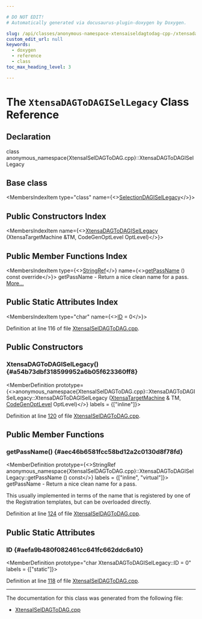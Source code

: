 ```yaml
---

# DO NOT EDIT!
# Automatically generated via docusaurus-plugin-doxygen by Doxygen.

slug: /api/classes/anonymous-namespace-xtensaiseldagtodag-cpp-/xtensadagtodagisellegacy
custom_edit_url: null
keywords:
  - doxygen
  - reference
  - class
toc_max_heading_level: 3

---
```





# The `XtensaDAGToDAGISelLegacy` Class Reference

<DoxygenPage pluginConfig={pluginConfig}>



## Declaration

<CodeBlock>class anonymous_namespace{XtensaISelDAGToDAG.cpp}::XtensaDAGToDAGISelLegacy</CodeBlock>

## Base class

<MembersIndex>

<MembersIndexItem
  type="class"
  name={<><a href="/docs/api/classes/llvm/selectiondagisellegacy">SelectionDAGISelLegacy</a></>}>
</MembersIndexItem>

</MembersIndex>

## Public Constructors Index

<MembersIndex>

<MembersIndexItem
  name={<><a href="#a54b73dbf318599952a6b05f623360ff8">XtensaDAGToDAGISelLegacy</a> (XtensaTargetMachine &amp;TM, CodeGenOptLevel OptLevel)</>}>
</MembersIndexItem>

</MembersIndex>

## Public Member Functions Index

<MembersIndex>

<MembersIndexItem
  type={<><a href="/docs/api/classes/llvm/stringref">StringRef</a></>}
  name={<><a href="#aec46b6581fcc58bd12a2c0130d8f78fd">getPassName</a> () const override</>}>
getPassName - Return a nice clean name for a pass. <a href="#aec46b6581fcc58bd12a2c0130d8f78fd">More...</a>
</MembersIndexItem>

</MembersIndex>

## Public Static Attributes Index

<MembersIndex>

<MembersIndexItem
  type="char"
  name={<><a href="#aefa9b480f082461cc641fc662ddc6a10">ID</a> = 0</>}>
</MembersIndexItem>

</MembersIndex>


Definition at line 116 of file <a href="/docs/api/files/lib/lib/target/lib/target/xtensa/xtensaiseldagtodag-cpp">XtensaISelDAGToDAG.cpp</a>.

<SectionDefinition>

## Public Constructors

### XtensaDAGToDAGISelLegacy() {#a54b73dbf318599952a6b05f623360ff8}

<MemberDefinition
  prototype={<>anonymous&#95;namespace&#123;XtensaISelDAGToDAG.cpp&#125;::XtensaDAGToDAGISelLegacy::XtensaDAGToDAGISelLegacy (<a href="/docs/api/classes/llvm/xtensatargetmachine">XtensaTargetMachine</a> &amp; TM, <a href="/docs/api/namespaces/llvm/#a8ec1bf8d7b792ca9fac56f8514db18d2">CodeGenOptLevel</a> OptLevel)</>}
  labels = {["inline"]}>

Definition at line <a href="/docs/api/files/lib/lib/target/lib/target/xtensa/xtensaiseldagtodag-cpp/#l00120">120</a> of file <a href="/docs/api/files/lib/lib/target/lib/target/xtensa/xtensaiseldagtodag-cpp">XtensaISelDAGToDAG.cpp</a>.
</MemberDefinition>

</SectionDefinition>

<SectionDefinition>

## Public Member Functions

### getPassName() {#aec46b6581fcc58bd12a2c0130d8f78fd}

<MemberDefinition
  prototype={<>StringRef anonymous&#95;namespace&#123;XtensaISelDAGToDAG.cpp&#125;::XtensaDAGToDAGISelLegacy::getPassName () const</>}
  labels = {["inline", "virtual"]}>
getPassName - Return a nice clean name for a pass.

This usually implemented in terms of the name that is registered by one of the Registration templates, but can be overloaded directly.

Definition at line <a href="/docs/api/files/lib/lib/target/lib/target/xtensa/xtensaiseldagtodag-cpp/#l00124">124</a> of file <a href="/docs/api/files/lib/lib/target/lib/target/xtensa/xtensaiseldagtodag-cpp">XtensaISelDAGToDAG.cpp</a>.
</MemberDefinition>

</SectionDefinition>

<SectionDefinition>

## Public Static Attributes

### ID {#aefa9b480f082461cc641fc662ddc6a10}

<MemberDefinition
  prototype="char XtensaDAGToDAGISelLegacy::ID = 0"
  labels = {["static"]}>

Definition at line <a href="/docs/api/files/lib/lib/target/lib/target/xtensa/xtensaiseldagtodag-cpp/#l00118">118</a> of file <a href="/docs/api/files/lib/lib/target/lib/target/xtensa/xtensaiseldagtodag-cpp">XtensaISelDAGToDAG.cpp</a>.
</MemberDefinition>

</SectionDefinition>

<hr/>

The documentation for this class was generated from the following file:

<ul>
<li><a href="/docs/api/files/lib/lib/target/lib/target/xtensa/xtensaiseldagtodag-cpp">XtensaISelDAGToDAG.cpp</a></li>
</ul>

</DoxygenPage>
